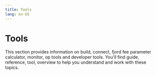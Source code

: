 ```yaml
---
title: Tools
lang: en-US
---
```



# Tools

This section provides information on build, connect, fjord fee parameter calculator, monitor, op tools and developer tools. You'll find guide, reference, tool, overview to help you understand and work with these topics.

<Cards>
  <Card title="Build" href="/builders/tools/build" />

  <Card title="Connect" href="/builders/tools/connect" />

  <Card title="Fjord fee parameter calculator" href="/builders/tools/fee-calculator" />

  <Card title="Monitor" href="/builders/tools/monitor" />

  <Card title="Op tools" href="/builders/tools/op-tools" />

  <Card title="Developer tools" href="/builders/tools/overview" />
</Cards>
